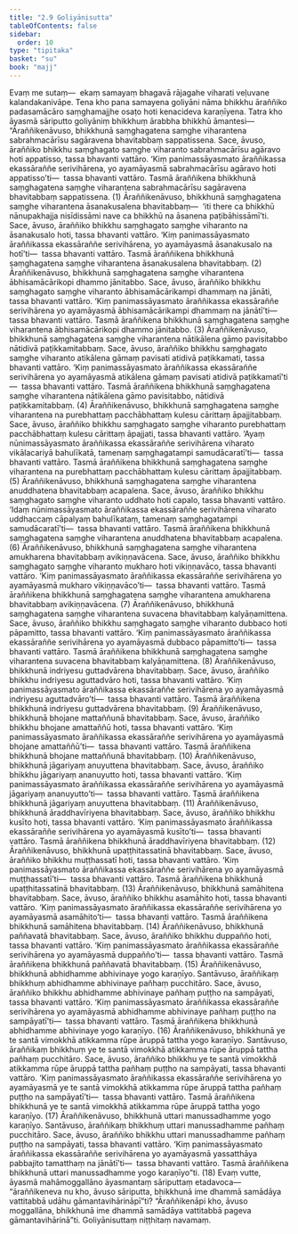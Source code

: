 ```yaml
---
title: "2.9 Goliyānisutta"
tableOfContents: false
sidebar:
  order: 10
type: "tipitaka"
basket: "su"
book: "majj"
---
```



<DynamicBreadcrumb />

<Division number="173" book="majj" bookNo="10" page="133">

<Paragraph number="466" book="majj">
Evaṃ me sutaṃ—  ekaṃ samayaṃ bhagavā rājagahe viharati veḷuvane kalandakanivāpe. Tena kho pana samayena goliyāni nāma bhikkhu āraññiko padasamācāro saṃghamajjhe osaṭo hoti kenacideva karaṇīyena. Tatra kho āyasmā sāriputto goliyāniṃ bhikkhuṃ ārabbha bhikkhū āmantesi—
</Paragraph>

<Paragraph number="467" book="majj">
“Āraññikenāvuso, bhikkhunā saṃghagatena saṃghe viharantena sabrahmacārīsu sagāravena bhavitabbaṃ sappatissena. Sace, āvuso, āraññiko bhikkhu saṃghagato saṃghe viharanto sabrahmacārīsu agāravo hoti appatisso, tassa bhavanti vattāro. ‘Kiṃ panimassāyasmato āraññikassa ekassāraññe serivihārena, yo ayamāyasmā sabrahmacārīsu agāravo hoti appatisso’ti—  tassa bhavanti vattāro. Tasmā āraññikena bhikkhunā saṃghagatena saṃghe viharantena sabrahmacārīsu sagāravena bhavitabbaṃ sappatissena. (1)
</Paragraph>

<Paragraph number="468" book="majj">
Āraññikenāvuso, bhikkhunā saṃghagatena saṃghe viharantena āsanakusalena bhavitabbaṃ—  ‘iti there ca bhikkhū nānupakhajja nisīdissāmi nave ca bhikkhū na āsanena paṭibāhissāmī’ti. Sace, āvuso, āraññiko bhikkhu saṃghagato saṃghe viharanto na āsanakusalo hoti, tassa bhavanti vattāro. ‘Kiṃ panimassāyasmato āraññikassa ekassāraññe serivihārena, yo ayamāyasmā āsanakusalo na hotī’ti—  tassa bhavanti vattāro. Tasmā āraññikena bhikkhunā saṃghagatena saṃghe viharantena āsanakusalena bhavitabbaṃ. (2)
</Paragraph>

<Paragraph number="469" book="majj">
Āraññikenāvuso, bhikkhunā saṃghagatena saṃghe viharantena ābhisamācārikopi dhammo jānitabbo. Sace, āvuso, āraññiko bhikkhu saṃghagato saṃghe viharanto ābhisamācārikampi dhammaṃ na jānāti, tassa bhavanti vattāro. ‘Kiṃ panimassāyasmato āraññikassa ekassāraññe serivihārena yo ayamāyasmā ābhisamācārikampi dhammaṃ na jānātī’ti—  tassa bhavanti vattāro. Tasmā āraññikena bhikkhunā saṃghagatena saṃghe viharantena ābhisamācārikopi dhammo jānitabbo. (3)
</Paragraph>

<Paragraph number="470" book="majj">
Āraññikenāvuso, bhikkhunā saṃghagatena saṃghe viharantena nātikālena gāmo pavisitabbo nātidivā paṭikkamitabbaṃ. Sace, āvuso, āraññiko bhikkhu saṃghagato saṃghe viharanto atikālena gāmaṃ pavisati atidivā paṭikkamati, tassa bhavanti vattāro. ‘Kiṃ panimassāyasmato āraññikassa ekassāraññe serivihārena yo ayamāyasmā atikālena gāmaṃ pavisati atidivā paṭikkamatī’ti—  tassa bhavanti vattāro. Tasmā āraññikena bhikkhunā saṃghagatena saṃghe viharantena nātikālena gāmo pavisitabbo, nātidivā paṭikkamitabbaṃ. (4)
</Paragraph>

<Paragraph number="471" book="majj">
Āraññikenāvuso, bhikkhunā saṃghagatena saṃghe viharantena na purebhattaṃ pacchābhattaṃ kulesu cārittaṃ āpajjitabbaṃ. Sace, āvuso, āraññiko bhikkhu saṃghagato saṃghe viharanto purebhattaṃ pacchābhattaṃ kulesu cārittaṃ āpajjati, tassa bhavanti vattāro. ‘Ayaṃ nūnimassāyasmato āraññikassa ekassāraññe serivihārena viharato vikālacariyā bahulīkatā, tamenaṃ saṃghagatampi samudācaratī’ti—  tassa bhavanti vattāro. Tasmā āraññikena bhikkhunā saṃghagatena saṃghe viharantena na purebhattaṃ pacchābhattaṃ kulesu cārittaṃ āpajjitabbaṃ. (5)
</Paragraph>

<Paragraph number="472" book="majj">
Āraññikenāvuso, bhikkhunā saṃghagatena saṃghe viharantena anuddhatena bhavitabbaṃ acapalena. Sace, āvuso, āraññiko bhikkhu saṃghagato saṃghe viharanto uddhato hoti capalo, tassa bhavanti vattāro. ‘Idaṃ nūnimassāyasmato āraññikassa ekassāraññe serivihārena viharato uddhaccaṃ cāpalyaṃ bahulīkataṃ, tamenaṃ saṃghagatampi samudācaratī’ti—  tassa bhavanti vattāro. Tasmā āraññikena bhikkhunā saṃghagatena saṃghe viharantena anuddhatena bhavitabbaṃ acapalena. (6)
</Paragraph>

<Paragraph number="473" book="majj">
Āraññikenāvuso, bhikkhunā saṃghagatena saṃghe viharantena amukharena bhavitabbaṃ avikiṇṇavācena. Sace, āvuso, āraññiko bhikkhu saṃghagato saṃghe viharanto mukharo hoti vikiṇṇavāco, tassa bhavanti vattāro. ‘Kiṃ panimassāyasmato āraññikassa ekassāraññe serivihārena yo ayamāyasmā mukharo vikiṇṇavāco’ti—  tassa bhavanti vattāro. Tasmā āraññikena bhikkhunā saṃghagatena saṃghe viharantena amukharena bhavitabbaṃ avikiṇṇavācena. (7)
</Paragraph>

<Paragraph number="474" book="majj">
Āraññikenāvuso, bhikkhunā saṃghagatena saṃghe viharantena suvacena bhavitabbaṃ kalyāṇamittena. Sace, āvuso, āraññiko bhikkhu saṃghagato saṃghe viharanto dubbaco hoti pāpamitto, tassa bhavanti vattāro. ‘Kiṃ panimassāyasmato āraññikassa ekassāraññe serivihārena yo ayamāyasmā dubbaco pāpamitto’ti—  tassa bhavanti vattāro. Tasmā āraññikena bhikkhunā saṃghagatena saṃghe viharantena suvacena bhavitabbaṃ kalyāṇamittena. (8)
</Paragraph>

<Paragraph number="475" book="majj">
Āraññikenāvuso, bhikkhunā indriyesu guttadvārena bhavitabbaṃ. Sace, āvuso, āraññiko bhikkhu indriyesu aguttadvāro hoti, tassa bhavanti vattāro. ‘Kiṃ panimassāyasmato āraññikassa ekassāraññe serivihārena yo ayamāyasmā indriyesu aguttadvāro’ti—  tassa bhavanti vattāro. Tasmā āraññikena bhikkhunā indriyesu guttadvārena bhavitabbaṃ. (9)
</Paragraph>

<Paragraph number="476" book="majj">
Āraññikenāvuso, bhikkhunā bhojane mattaññunā bhavitabbaṃ. Sace, āvuso, āraññiko bhikkhu bhojane amattaññū hoti, tassa bhavanti vattāro. ‘Kiṃ panimassāyasmato āraññikassa ekassāraññe serivihārena yo ayamāyasmā bhojane amattaññū’ti—  tassa bhavanti vattāro. Tasmā āraññikena bhikkhunā bhojane mattaññunā bhavitabbaṃ. (10)
</Paragraph>

<Paragraph number="477" book="majj">
Āraññikenāvuso, bhikkhunā jāgariyaṃ anuyuttena bhavitabbaṃ. Sace, āvuso, āraññiko bhikkhu jāgariyaṃ ananuyutto hoti, tassa bhavanti vattāro. ‘Kiṃ panimassāyasmato āraññikassa ekassāraññe serivihārena yo ayamāyasmā jāgariyaṃ ananuyutto’ti—  tassa bhavanti vattāro. Tasmā āraññikena bhikkhunā jāgariyaṃ anuyuttena bhavitabbaṃ. (11)
</Paragraph>

<Paragraph number="478" book="majj">
Āraññikenāvuso, bhikkhunā āraddhavīriyena bhavitabbaṃ. Sace, āvuso, āraññiko bhikkhu kusīto hoti, tassa bhavanti vattāro. ‘Kiṃ panimassāyasmato āraññikassa ekassāraññe serivihārena yo ayamāyasmā kusīto’ti—  tassa bhavanti vattāro. Tasmā āraññikena bhikkhunā āraddhavīriyena bhavitabbaṃ. (12)
</Paragraph>

<Paragraph number="479" book="majj">
Āraññikenāvuso, bhikkhunā upaṭṭhitassatinā bhavitabbaṃ. Sace, āvuso, āraññiko bhikkhu muṭṭhassatī hoti, tassa bhavanti vattāro. ‘Kiṃ panimassāyasmato āraññikassa ekassāraññe serivihārena yo ayamāyasmā muṭṭhassatī’ti—  tassa bhavanti vattāro. Tasmā āraññikena bhikkhunā upaṭṭhitassatinā bhavitabbaṃ. (13)
</Paragraph>

<Paragraph number="480" book="majj">
Āraññikenāvuso, bhikkhunā samāhitena bhavitabbaṃ. Sace, āvuso, āraññiko bhikkhu asamāhito hoti, tassa bhavanti vattāro. ‘Kiṃ panimassāyasmato āraññikassa ekassāraññe serivihārena yo ayamāyasmā asamāhito’ti—  tassa bhavanti vattāro. Tasmā āraññikena bhikkhunā samāhitena bhavitabbaṃ. (14)
</Paragraph>

<Paragraph number="481" book="majj">
Āraññikenāvuso, bhikkhunā paññavatā bhavitabbaṃ. Sace, āvuso, āraññiko bhikkhu duppañño hoti, tassa bhavanti vattāro. ‘Kiṃ panimassāyasmato āraññikassa ekassāraññe serivihārena yo ayamāyasmā duppañño’ti—  tassa bhavanti vattāro. Tasmā āraññikena bhikkhunā paññavatā bhavitabbaṃ. (15)
</Paragraph>

<Paragraph number="482" book="majj">
Āraññikenāvuso, bhikkhunā abhidhamme abhivinaye yogo karaṇīyo. Santāvuso, āraññikaṃ bhikkhuṃ abhidhamme abhivinaye pañhaṃ pucchitāro. Sace, āvuso, āraññiko bhikkhu abhidhamme abhivinaye pañhaṃ puṭṭho na sampāyati, tassa bhavanti vattāro. ‘Kiṃ panimassāyasmato āraññikassa ekassāraññe serivihārena yo ayamāyasmā abhidhamme abhivinaye pañhaṃ puṭṭho na sampāyatī’ti—  tassa bhavanti vattāro. Tasmā āraññikena bhikkhunā abhidhamme abhivinaye yogo karaṇīyo. (16)
</Paragraph>

<Paragraph number="483" book="majj">
Āraññikenāvuso, bhikkhunā ye te santā vimokkhā atikkamma rūpe āruppā tattha yogo karaṇīyo. Santāvuso, āraññikaṃ bhikkhuṃ ye te santā vimokkhā atikkamma rūpe āruppā tattha pañhaṃ pucchitāro. Sace, āvuso, āraññiko bhikkhu ye te santā vimokkhā atikkamma rūpe āruppā tattha pañhaṃ puṭṭho na sampāyati, tassa bhavanti vattāro. ‘Kiṃ panimassāyasmato āraññikassa ekassāraññe serivihārena yo ayamāyasmā ye te santā vimokkhā atikkamma rūpe āruppā tattha pañhaṃ puṭṭho na sampāyatī’ti—  tassa bhavanti vattāro. Tasmā āraññikena bhikkhunā ye te santā vimokkhā atikkamma rūpe āruppā tattha yogo karaṇīyo. (17)
</Paragraph>

<Paragraph number="484" book="majj">
Āraññikenāvuso, bhikkhunā uttari manussadhamme yogo karaṇīyo. Santāvuso, āraññikaṃ bhikkhuṃ uttari manussadhamme pañhaṃ pucchitāro. Sace, āvuso, āraññiko bhikkhu uttari manussadhamme pañhaṃ puṭṭho na sampāyati, tassa bhavanti vattāro. ‘Kiṃ panimassāyasmato āraññikassa ekassāraññe serivihārena yo ayamāyasmā yassatthāya pabbajito tamatthaṃ na jānātī’ti—  tassa bhavanti vattāro. Tasmā āraññikena bhikkhunā uttari manussadhamme yogo karaṇīyo”ti. (18)
</Paragraph>

<Paragraph number="485" book="majj">
Evaṃ vutte, āyasmā mahāmoggallāno āyasmantaṃ sāriputtaṃ etadavoca—  “āraññikeneva nu kho, āvuso sāriputta, bhikkhunā ime dhammā samādāya vattitabbā udāhu gāmantavihārināpī”ti? “Āraññikenāpi kho, āvuso moggallāna, bhikkhunā ime dhammā samādāya vattitabbā pageva gāmantavihārinā”ti.

</Paragraph>
</Division>

<Paragraph number="486" type="center" book="majj">
Goliyānisuttaṃ niṭṭhitaṃ navamaṃ.
</Paragraph>